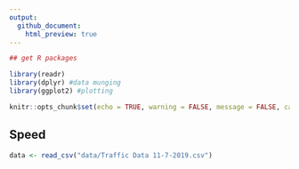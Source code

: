 ```yaml
---
output:
  github_document:
    html_preview: true
---
```


<!-- 
This file is licensed with the Creative Commons Attribution 4.0 International License.
-->


```r
## get R packages

library(readr)
library(dplyr) #data munging
library(ggplot2) #plotting

knitr::opts_chunk$set(echo = TRUE, warning = FALSE, message = FALSE, cache = TRUE)
```

## Speed

```r

data <- read_csv("data/Traffic Data 11-7-2019.csv")

```

